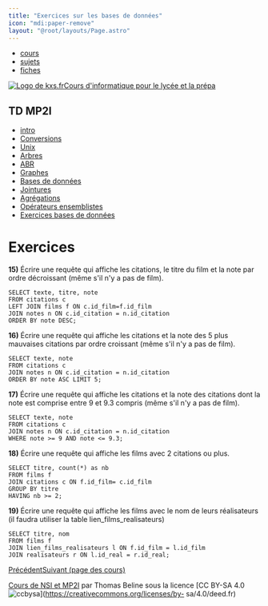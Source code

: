 ```yaml
---
title: "Exercices sur les bases de données"
icon: "mdi:paper-remove"
layout: "@root/layouts/Page.astro"
---
```


  * [cours](https://kxs.fr/cours/)
  * [sujets](https://kxs.fr/sujets/)
  * [fiches](https://kxs.fr/fiches/)

[![Logo de kxs.fr](/img/logo.svg)](https://kxs.fr/)[Cours d'informatique pour
le lycée et la prépa](https://kxs.fr/cours/)

## TD MP2I

  * [intro](.)
  * [Conversions](conversions)
  * [Unix](unix)
  * [Arbres](arbres)
  * [ABR](arbres-binaires-recherche)
  * [Graphes](graphes)
  * [Bases de données](bases-de-donnees)
  * [Jointures](jointures)
  * [Agrégations](agregation)
  * [Opérateurs ensemblistes](operateurs-ensemblistes)
  * [Exercices bases de données](exercices-db)

# Exercices

**15)** Écrire une requête qui affiche les citations, le titre du film et la
note par ordre décroissant (même s'il n'y a pas de film).

    
    
    SELECT texte, titre, note
    FROM citations c
    LEFT JOIN films f ON c.id_film=f.id_film
    JOIN notes n ON c.id_citation = n.id_citation
    ORDER BY note DESC;

**16)** Écrire une requête qui affiche les citations et la note des 5 plus
mauvaises citations par ordre croissant (même s'il n'y a pas de film).

    
    
    SELECT texte, note
    FROM citations c
    JOIN notes n ON c.id_citation = n.id_citation
    ORDER BY note ASC LIMIT 5;

**17)** Écrire une requête qui affiche les citations et la note des citations
dont la note est comprise entre 9 et 9.3 compris (même s'il n'y a pas de
film).

    
    
    SELECT texte, note
    FROM citations c
    JOIN notes n ON c.id_citation = n.id_citation
    WHERE note >= 9 AND note <= 9.3;

**18)** Écrire une requête qui affiche les films avec 2 citations ou plus.

    
    
    SELECT titre, count(*) as nb
    FROM films f
    JOIN citations c ON f.id_film= c.id_film
    GROUP BY titre
    HAVING nb >= 2;

**19)** Écrire une requête qui affiche les films avec le nom de leurs
réalisateurs (il faudra utiliser la table lien_films_realisateurs)

    
    
    SELECT titre, nom
    FROM films f
    JOIN lien_films_realisateurs l ON f.id_film = l.id_film
    JOIN realisateurs r ON l.id_real = r.id_real;

[Précédent](operateurs-ensemblistes)[Suivant (page des cours)](..)

[Cours de NSI et MP2I](https://kxs.fr/cours/) par Thomas Beline sous la
licence [CC BY-SA 4.0
![ccbysa](/img/ccbysa.svg)](https://creativecommons.org/licenses/by-
sa/4.0/deed.fr)

